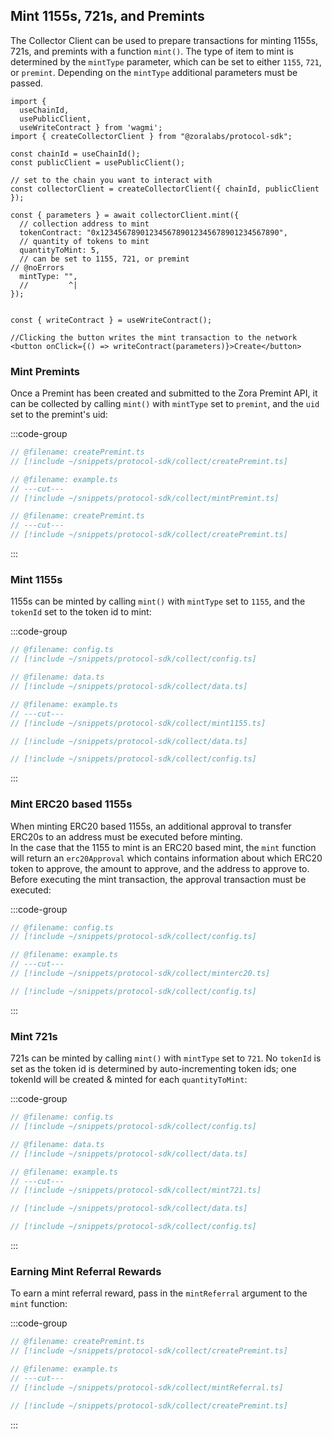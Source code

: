 ## Mint 1155s, 721s, and Premints

The Collector Client can be used to prepare transactions for minting 1155s, 721s, and premints with
a function `mint()`. The type of item to mint is determined by the `mintType` parameter, which
can be set to either `1155`, `721`, or `premint`. Depending on the `mintType` additional parameters
must be passed.

```tsx twoslash
import { 
  useChainId, 
  usePublicClient, 
  useWriteContract } from 'wagmi';
import { createCollectorClient } from "@zoralabs/protocol-sdk";

const chainId = useChainId();
const publicClient = usePublicClient();

// set to the chain you want to interact with
const collectorClient = createCollectorClient({ chainId, publicClient });

const { parameters } = await collectorClient.mint({
  // collection address to mint
  tokenContract: "0x1234567890123456789012345678901234567890",
  // quantity of tokens to mint
  quantityToMint: 5,
  // can be set to 1155, 721, or premint
// @noErrors
  mintType: "",
  //         ^|
});


const { writeContract } = useWriteContract();

//Clicking the button writes the mint transaction to the network
<button onClick={() => writeContract(parameters)}>Create</button>
```

### Mint Premints

Once a Premint has been created and submitted to the Zora Premint API, it can be collected by calling `mint()` with `mintType` set to `premint`, and the `uid` set to the premint's uid:

:::code-group

```ts twoslash [example.ts]
// @filename: createPremint.ts
// [!include ~/snippets/protocol-sdk/collect/createPremint.ts]

// @filename: example.ts
// ---cut---
// [!include ~/snippets/protocol-sdk/collect/mintPremint.ts]
```

```ts twoslash [createPremint.ts]
// @filename: createPremint.ts
// ---cut---
// [!include ~/snippets/protocol-sdk/collect/createPremint.ts]
```

:::

### Mint 1155s

1155s can be minted by calling `mint()` with `mintType` set to `1155`, and the `tokenId` set to the token id to mint:

:::code-group

```ts twoslash [example.ts]
// @filename: config.ts
// [!include ~/snippets/protocol-sdk/collect/config.ts]

// @filename: data.ts
// [!include ~/snippets/protocol-sdk/collect/data.ts]

// @filename: example.ts
// ---cut---
// [!include ~/snippets/protocol-sdk/collect/mint1155.ts]
```

```ts twoslash [data.ts]
// [!include ~/snippets/protocol-sdk/collect/data.ts]
```

```ts twoslash [config.ts]
// [!include ~/snippets/protocol-sdk/collect/config.ts]
```

:::

### Mint ERC20 based 1155s

When minting ERC20 based 1155s, an additional approval to transfer ERC20s to an address must be executed before minting.  
In the case that the 1155 to mint is an ERC20 based mint, the `mint` function will return an `erc20Approval` which contains
information about which ERC20 token to approve, the amount to approve, and the address to approve to.  
Before executing the mint transaction, the approval transaction must be executed: 

:::code-group

```ts twoslash [example.ts]
// @filename: config.ts
// [!include ~/snippets/protocol-sdk/collect/config.ts]

// @filename: example.ts
// ---cut---
// [!include ~/snippets/protocol-sdk/collect/minterc20.ts]
```

```ts twoslash [config.ts]
// [!include ~/snippets/protocol-sdk/collect/config.ts]
```

:::

### Mint 721s

721s can be minted by calling `mint()` with `mintType` set to `721`. No `tokenId` is set as the token id is determined by auto-incrementing token ids; one tokenId will be created & minted for each `quantityToMint`:

:::code-group

```ts twoslash [example.ts]
// @filename: config.ts
// [!include ~/snippets/protocol-sdk/collect/config.ts]

// @filename: data.ts
// [!include ~/snippets/protocol-sdk/collect/data.ts]

// @filename: example.ts
// ---cut---
// [!include ~/snippets/protocol-sdk/collect/mint721.ts]
```

```ts twoslash [data.ts]
// [!include ~/snippets/protocol-sdk/collect/data.ts]
```

```ts twoslash [config.ts]
// [!include ~/snippets/protocol-sdk/collect/config.ts]
```

:::

### Earning Mint Referral Rewards

To earn a mint referral reward, pass in the `mintReferral` argument to the `mint` function:


:::code-group

```ts twoslash [example.ts]
// @filename: createPremint.ts
// [!include ~/snippets/protocol-sdk/collect/createPremint.ts]

// @filename: example.ts
// ---cut---
// [!include ~/snippets/protocol-sdk/collect/mintReferral.ts]
```

```ts twoslash [createPremint.ts]
// [!include ~/snippets/protocol-sdk/collect/createPremint.ts]
```

:::
